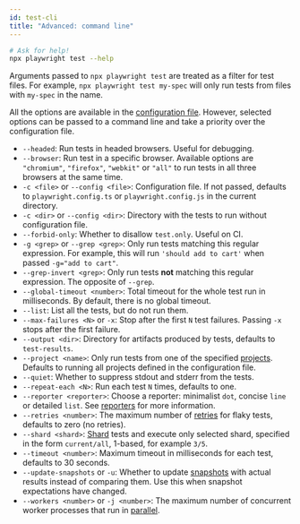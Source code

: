 ```yaml
---
id: test-cli
title: "Advanced: command line"
---
```


```bash
# Ask for help!
npx playwright test --help
```

Arguments passed to `npx playwright test` are treated as a filter for test files. For example, `npx playwright test my-spec` will only run tests from files with `my-spec` in the name.

All the options are available in the [configuration file](./test-advanced.mdx). However, selected options can be passed to a command line and take a priority over the configuration file.
- `--headed`: Run tests in headed browsers. Useful for debugging.
- `--browser`: Run test in a specific browser. Available options are  `"chromium"`, `"firefox"`, `"webkit"` or `"all"` to run tests in all three browsers at the same time.
- `-c <file>` or `--config <file>`: Configuration file. If not passed, defaults to `playwright.config.ts` or `playwright.config.js` in the current directory.
- `-c <dir>` or `--config <dir>`: Directory with the tests to run without configuration file.
- `--forbid-only`: Whether to disallow `test.only`. Useful on CI.
- `-g <grep>` or `--grep <grep>`: Only run tests matching this regular expression. For example, this will run `'should add to cart'` when passed `-g="add to cart"`.
- `--grep-invert <grep>`: Only run tests **not** matching this regular expression. The opposite of `--grep`.
- `--global-timeout <number>`: Total timeout for the whole test run in milliseconds. By default, there is no global timeout.
- `--list`: List all the tests, but do not run them.
- `--max-failures <N>` or `-x`: Stop after the first `N` test failures. Passing `-x` stops after the first failure.
- `--output <dir>`: Directory for artifacts produced by tests, defaults to `test-results`.
- `--project <name>`: Only run tests from one of the specified [projects](./test-advanced.mdx#projects). Defaults to running all projects defined in the configuration file.
- `--quiet`: Whether to suppress stdout and stderr from the tests.
- `--repeat-each <N>`: Run each test `N` times, defaults to one.
- `--reporter <reporter>`: Choose a reporter: minimalist `dot`, concise `line` or detailed `list`. See [reporters](./test-reporters.mdx) for more information.
- `--retries <number>`: The maximum number of [retries](./test-retries.mdx) for flaky tests, defaults to zero (no retries).
- `--shard <shard>`: [Shard](./test-parallel.mdx#shards) tests and execute only selected shard, specified in the form `current/all`, 1-based, for example `3/5`.
- `--timeout <number>`: Maximum timeout in milliseconds for each test, defaults to 30 seconds.
- `--update-snapshots` or `-u`: Whether to update [snapshots](./test-snapshots.mdx) with actual results instead of comparing them. Use this when snapshot expectations have changed.
- `--workers <number>` or `-j <number>`: The maximum number of concurrent worker processes that run in [parallel](./test-parallel.mdx).

[Accessibility]: ./api/class-accessibility.mdx "Accessibility"
[Browser]: ./api/class-browser.mdx "Browser"
[BrowserContext]: ./api/class-browsercontext.mdx "BrowserContext"
[BrowserType]: ./api/class-browsertype.mdx "BrowserType"
[CDPSession]: ./api/class-cdpsession.mdx "CDPSession"
[ConsoleMessage]: ./api/class-consolemessage.mdx "ConsoleMessage"
[Dialog]: ./api/class-dialog.mdx "Dialog"
[Download]: ./api/class-download.mdx "Download"
[ElementHandle]: ./api/class-elementhandle.mdx "ElementHandle"
[Error]: ./api/class-error.mdx "Error"
[FileChooser]: ./api/class-filechooser.mdx "FileChooser"
[Frame]: ./api/class-frame.mdx "Frame"
[JSHandle]: ./api/class-jshandle.mdx "JSHandle"
[Keyboard]: ./api/class-keyboard.mdx "Keyboard"
[Mouse]: ./api/class-mouse.mdx "Mouse"
[Page]: ./api/class-page.mdx "Page"
[Playwright]: ./api/class-playwright.mdx "Playwright"
[Request]: ./api/class-request.mdx "Request"
[Response]: ./api/class-response.mdx "Response"
[Route]: ./api/class-route.mdx "Route"
[Selectors]: ./api/class-selectors.mdx "Selectors"
[TimeoutError]: ./api/class-timeouterror.mdx "TimeoutError"
[Touchscreen]: ./api/class-touchscreen.mdx "Touchscreen"
[Tracing]: ./api/class-tracing.mdx "Tracing"
[Video]: ./api/class-video.mdx "Video"
[WebSocket]: ./api/class-websocket.mdx "WebSocket"
[Worker]: ./api/class-worker.mdx "Worker"
[Element]: https://developer.mozilla.org/en-US/docs/Web/API/element "Element"
[EvaluationArgument]: ./core-concepts.mdx#evaluation-argument "EvaluationArgument"
[Promise]: https://developer.mozilla.org/en-US/docs/Web/JavaScript/Reference/Global_Objects/Promise "Promise"
[iterator]: https://developer.mozilla.org/en-US/docs/Web/JavaScript/Reference/Iteration_protocols "Iterator"
[origin]: https://developer.mozilla.org/en-US/docs/Glossary/Origin "Origin"
[selector]: https://developer.mozilla.org/en-US/docs/Web/CSS/CSS_Selectors "selector"
[Serializable]: https://developer.mozilla.org/en-US/docs/Web/JavaScript/Reference/Global_Objects/JSON/stringify#Description "Serializable"
[UIEvent.detail]: https://developer.mozilla.org/en-US/docs/Web/API/UIEvent/detail "UIEvent.detail"
[UnixTime]: https://en.wikipedia.org/wiki/Unix_time "Unix Time"
[xpath]: https://developer.mozilla.org/en-US/docs/Web/XPath "xpath"

[Any]: https://docs.python.org/3/library/typing.html#typing.Any "Any"
[bool]: https://docs.python.org/3/library/stdtypes.html "bool"
[bytes]: https://docs.python.org/3/library/stdtypes.html#bytes "bytes"
[Callable]: https://docs.python.org/3/library/typing.html#typing.Callable "Callable"
[EventContextManager]: https://docs.python.org/3/reference/datamodel.html#context-managers "Event context manager"
[EventEmitter]: https://pyee.readthedocs.io/en/latest/#pyee.BaseEventEmitter "EventEmitter"
[Exception]: https://docs.python.org/3/library/exceptions.html#Exception "Exception"
[Dict]: https://docs.python.org/3/library/typing.html#typing.Dict "Dict"
[float]: https://docs.python.org/3/library/stdtypes.html#numeric-types-int-float-complex "float"
[int]: https://docs.python.org/3/library/stdtypes.html#numeric-types-int-float-complex "int"
[List]: https://docs.python.org/3/library/typing.html#typing.List "List"
[NoneType]: https://docs.python.org/3/library/constants.html#None "None"
[Pattern]: https://docs.python.org/3/library/re.html "Pattern"
[URL]: https://en.wikipedia.org/wiki/URL "URL"
[pathlib.Path]: https://realpython.com/python-pathlib/ "pathlib.Path"
[str]: https://docs.python.org/3/library/stdtypes.html#text-sequence-type-str "str"
[Union]: https://docs.python.org/3/library/typing.html#typing.Union "Union"

[all available image tags]: https://mcr.microsoft.com/v2/playwright/tags/list "all available image tags"
[Docker Hub]: https://hub.docker.com/_/microsoft-playwright "Docker Hub"
[Dockerfile.focal]: https://github.com/microsoft/playwright/blob/master/utils/docker/Dockerfile.focal "Dockerfile.focal"
